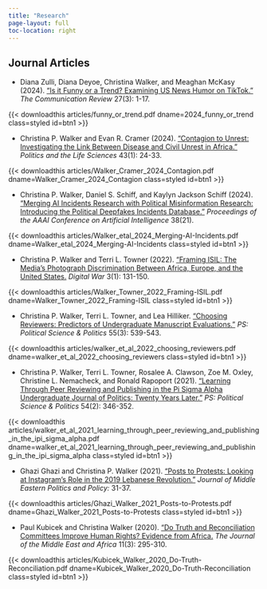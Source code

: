 ```yaml
---
title: "Research"
page-layout: full
toc-location: right
---
```



## Journal Articles

:::{#articles}
:::

* Diana Zulli, Diana Deyoe, Christina Walker, and Meaghan McKasy (2024). ["Is it Funny or a Trend? Examining US News Humor on TikTok."](https://doi.org/10.1080/10714421.2024.2359802) *The Communication Review* 27(3): 1-17. 

{{< downloadthis articles/funny_or_trend.pdf dname=2024_funny_or_trend class=styled id=btn1 >}}

* Christina P. Walker and Evan R. Cramer (2024). ["Contagion to Unrest: Investigating the Link Between Disease and Civil Unrest in Africa."](https://doi.org/10.1017/pls.2023.27) *Politics and the Life Sciences* 43(1): 24-33. 

{{< downloadthis articles/Walker_Cramer_2024_Contagion.pdf dname=Walker_Cramer_2024_Contagion class=styled id=btn1 >}}

* Christina P. Walker, Daniel S. Schiff, and Kaylyn Jackson Schiff (2024). ["Merging AI Incidents Research with Political Misinformation Research: Introducing the Political Deepfakes Incidents Database."](https://doi.org/10.1609/aaai.v38i21.30349) *Proceedings of the AAAI Conference on Artificial Intelligence* 38(21).

{{< downloadthis articles/Walker_etal_2024_Merging-AI-Incidents.pdf dname=Walker_etal_2024_Merging-AI-Incidents class=styled id=btn1 >}}


* Christina P. Walker and Terri L. Towner (2022). ["Framing ISIL: The Media's Photograph Discrimination Between Africa, Europe, and the United States.](https://doi.org/10.1609/aaai.v38i21.30349) *Digital War* 3(1): 131-150.

{{< downloadthis articles/Walker_Towner_2022_Framing-ISIL.pdf dname=Walker_Towner_2022_Framing-ISIL class=styled id=btn1 >}}

* Christina P. Walker, Terri L. Towner, and Lea Hilliker. ["Choosing Reviewers: Predictors of Undergraduate Manuscript Evaluations."](https://doi.org/10.1017/S1049096521001888) *PS: Political Science & Politics* 55(3): 539-543.

{{< downloadthis articles/walker_et_al_2022_choosing_reviewers.pdf dname=walker_et_al_2022_choosing_reviewers class=styled id=btn1 >}}

* Christina P. Walker, Terri L. Towner, Rosalee A. Clawson, Zoe M. Oxley, Christine L. Nemacheck, and Ronald Rapoport (2021). ["Learning Through Peer Reviewing and Publishing in the Pi Sigma Alpha Undergraduate Journal of Politics: Twenty Years Later."](https://doi.org/10.1017/S1049096520001742) *PS: Political Science & Politics* 54(2): 346-352. 

{{< downloadthis articles/walker_et_al_2021_learning_through_peer_reviewing_and_publishing_in_the_ipi_sigma_alpha.pdf dname=walker_et_al_2021_learning_through_peer_reviewing_and_publishing_in_the_ipi_sigma_alpha class=styled id=btn1 >}}

* Ghazi Ghazi and Christina P. Walker (2021). ["Posts to Protests: Looking at Instagram's Role in the 2019 Lebanese Revolution."](https://www.researchgate.net/profile/Christina-Walker-5/publication/361944213_Spring_2021_Posts_to_Protests_Looking_at_Instagram's_Role_in_the_2019_Lebanese_Revolution/links/62cdd11e6151ad090b960b72/Spring-2021-Posts-to-Protests-Looking-at-Instagrams-Role-in-the-2019-Lebanese-Revolution.pdf) *Journal of Middle Eastern Politics and Policy:* 31-37.

{{< downloadthis articles/Ghazi_Walker_2021_Posts-to-Protests.pdf dname=Ghazi_Walker_2021_Posts-to-Protests class=styled id=btn1 >}}

* Paul Kubicek and Christina Walker (2020). ["Do Truth and Reconciliation Committees Improve Human Rights? Evidence from Africa.](https://doi.org/10.1080/21520844.2020.1808401) *The Journal of the Middle East and Africa* 11(3): 295-310.

{{< downloadthis articles/Kubicek_Walker_2020_Do-Truth-Reconciliation.pdf dname=Kubicek_Walker_2020_Do-Truth-Reconciliation class=styled id=btn1 >}}
